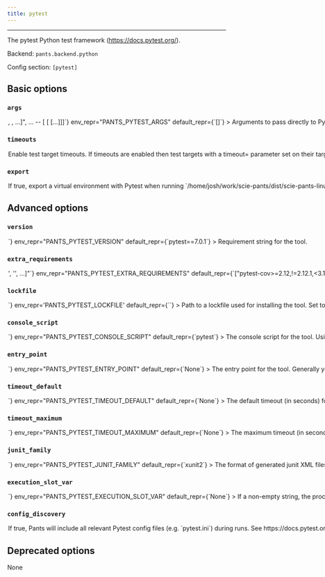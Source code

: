```yaml
---
title: pytest
---
```



---

The pytest Python test framework (https://docs.pytest.org/).

Backend: <span className="color--primary">`pants.backend.python`</span>

Config section: <span className="color--primary">`[pytest]`</span>

<span className={styles.options}>

## Basic options

### `args`

<Option
  cli_repr={`--pytest-args="[<shell_str>, <shell_str>, ...]", ... -- [<shell_str> [<shell_str> [...]]]`}
  env_repr="PANTS_PYTEST_ARGS"
  default_repr={`[]`}
>
  Arguments to pass directly to Pytest, e.g. `--pytest-args='-k test_foo
  --quiet'`.
</Option>

### `timeouts`

<Option
  cli_repr={`--[no-]pytest-timeouts`}
  env_repr="PANTS_PYTEST_TIMEOUTS"
  default_repr={`True`}
>
  Enable test target timeouts. If timeouts are enabled then test targets with a
  timeout= parameter set on their target will time out after the given number of
  seconds if not completed. If no timeout is set, then either the default
  timeout is used or no timeout is configured.
</Option>

### `export`

<Option
  cli_repr={`--[no-]pytest-export`}
  env_repr='PANTS_PYTEST_EXPORT'
  default_repr={`True`}
>
If true, export a virtual environment with Pytest when running `/home/josh/work/scie-pants/dist/scie-pants-linux-x86_64 export`.

This can be useful, for example, with IDE integrations to point your editor to the tool&#x27;s binary.

</Option>

## Advanced options

### `version`

<Option
  cli_repr={`--pytest-version=<str>`}
  env_repr="PANTS_PYTEST_VERSION"
  default_repr={`pytest==7.0.1`}
>
  Requirement string for the tool.
</Option>

### `extra_requirements`

<Option
  cli_repr={`--pytest-extra-requirements="['<str>', '<str>', ...]"`}
  env_repr="PANTS_PYTEST_EXTRA_REQUIREMENTS"
  default_repr={`["pytest-cov>=2.12,!=2.12.1,<3.1"]`}
>
  Any additional requirement strings to use with the tool. This is useful if the
  tool allows you to install plugins or if you need to constrain a dependency to
  a certain version.
</Option>

### `lockfile`

<Option
  cli_repr={`--pytest-lockfile=<str>`}
  env_repr='PANTS_PYTEST_LOCKFILE'
  default_repr={`<default>`}
>
Path to a lockfile used for installing the tool.

Set to the string `<default>` to use a lockfile provided by Pants, so long as you have not changed the `--version` and `--extra-requirements` options, and the tool&#x27;s interpreter constraints are compatible with the default. Pants will error or warn if the lockfile is not compatible (controlled by `[python].invalid_lockfile_behavior`). See https://github.com/pantsbuild/pants/blob/release_2.12.1/src/python/pants/backend/python/subsystems/pytest.lock for the default lockfile contents.

Set to the string `<none>` to opt out of using a lockfile. We do not recommend this, though, as lockfiles are essential for reproducible builds.

To use a custom lockfile, set this option to a file path relative to the build root, then run `/home/josh/work/scie-pants/dist/scie-pants-linux-x86_64 generate-lockfiles --resolve=pytest`.

As explained at https://www.pantsbuild.org/v2.12/docs/python-third-party-dependencies, lockfile generation via `generate-lockfiles` does not always work and you may want to manually generate the lockfile. You will want to set `[python].invalid_lockfile_behavior = 'ignore'` so that Pants does not complain about missing lockfile headers.

</Option>

### `console_script`

<Option
  cli_repr={`--pytest-console-script=<str>`}
  env_repr="PANTS_PYTEST_CONSOLE_SCRIPT"
  default_repr={`pytest`}
>
  The console script for the tool. Using this option is generally preferable to
  (and mutually exclusive with) specifying an --entry-point since console script
  names have a higher expectation of staying stable across releases of the tool.
  Usually, you will not want to change this from the default.
</Option>

### `entry_point`

<Option
  cli_repr={`--pytest-entry-point=<str>`}
  env_repr="PANTS_PYTEST_ENTRY_POINT"
  default_repr={`None`}
>
  The entry point for the tool. Generally you only want to use this option if
  the tool does not offer a --console-script (which this option is mutually
  exclusive with). Usually, you will not want to change this from the default.
</Option>

### `timeout_default`

<Option
  cli_repr={`--pytest-timeout-default=<int>`}
  env_repr="PANTS_PYTEST_TIMEOUT_DEFAULT"
  default_repr={`None`}
>
  The default timeout (in seconds) for a test target if the `timeout` field is
  not set on the target.
</Option>

### `timeout_maximum`

<Option
  cli_repr={`--pytest-timeout-maximum=<int>`}
  env_repr="PANTS_PYTEST_TIMEOUT_MAXIMUM"
  default_repr={`None`}
>
  The maximum timeout (in seconds) that may be used on a `python_tests` target.
</Option>

### `junit_family`

<Option
  cli_repr={`--pytest-junit-family=<str>`}
  env_repr="PANTS_PYTEST_JUNIT_FAMILY"
  default_repr={`xunit2`}
>
  The format of generated junit XML files. See
  https://docs.pytest.org/en/latest/reference.html#confval-junit_family.
</Option>

### `execution_slot_var`

<Option
  cli_repr={`--pytest-execution-slot-var=<str>`}
  env_repr="PANTS_PYTEST_EXECUTION_SLOT_VAR"
  default_repr={`None`}
>
  If a non-empty string, the process execution slot id (an integer) will be
  exposed to tests under this environment variable name.
</Option>

### `config_discovery`

<Option
  cli_repr={`--[no-]pytest-config-discovery`}
  env_repr="PANTS_PYTEST_CONFIG_DISCOVERY"
  default_repr={`True`}
>
  If true, Pants will include all relevant Pytest config files (e.g.
  `pytest.ini`) during runs. See
  https://docs.pytest.org/en/stable/customize.html#finding-the-rootdir for where
  config files should be located for Pytest to discover them.
</Option>

## Deprecated options

None

</span>

